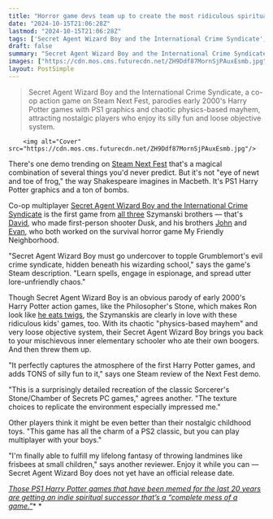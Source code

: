 ```yaml
---
title: "Horror game devs team up to create the most ridiculous spiritual successor to PS1 Harry Potter games, and Steam Next Fest players are loving it"
date: "2024-10-15T21:06:28Z"
lastmod: "2024-10-15T21:06:28Z"
tags: ['Secret Agent Wizard Boy and the International Crime Syndicate', 'Steam Next Fest', 'Indie', 'Multiplayer', 'Co-op', 'Action', 'PS1', 'Harry Potter', 'Nostalgia', 'Parody']
draft: false
summary: "Secret Agent Wizard Boy and the International Crime Syndicate, a co-op action game on Steam Next Fest, parodies early 2000's Harry Potter games with PS1 graphics and chaotic physics-based mayhem, attracting nostalgic players who enjoy its silly fun and loose objective system."
images: ["https://cdn.mos.cms.futurecdn.net/ZH9Ddf87MornSjPAuxEsmb.jpg"]
layout: PostSimple
---
```

> Secret Agent Wizard Boy and the International Crime Syndicate, a co-op action game on Steam Next Fest, parodies early 2000's Harry Potter games with PS1 graphics and chaotic physics-based mayhem, attracting nostalgic players who enjoy its silly fun and loose objective system.


        <img alt="Cover" src="https://cdn.mos.cms.futurecdn.net/ZH9Ddf87MornSjPAuxEsmb.jpg"/>
        
There's one demo trending on [<u>Steam Next Fest</u>](https://www.gamesradar.com/tag/steam-next-fest/) that's a magical combination of several things you'd never predict. But it's not "eye of newt and toe of frog," the way Shakespeare imagines in Macbeth. It's PS1 Harry Potter graphics and a ton of bombs. 

Co-op multiplayer [<u>Secret Agent Wizard Boy and the International Crime Syndicate</u>](https://store.steampowered.com/app/3111080/Secret_Agent_Wizard_Boy_and_the_International_Crime_Syndicate/) is the first game from [<u>all three</u>](https://x.com/DUSKdev/status/1845840938993860706) Szymanski brothers — that's [<u>David</u>](https://x.com/DUSKdev), who made first-person shooter Dusk, and his brothers [<u>John</u>](https://x.com/Ducky_Szymanski) and [<u>Evan</u>](https://x.com/evanjkszymanski), who both worked on the survival horror game My Friendly Neighborhood. 

"Secret Agent Wizard Boy must go undercover to topple Grumblemort's evil crime syndicate, hidden beneath his wizarding school," says the game's Steam description. "Learn spells, engage in espionage, and spread utter lore-unfriendly chaos." 

Though Secret Agent Wizard Boy is an obvious parody of early 2000's Harry Potter action games, like the Philosopher's Stone, which makes Ron look like [<u>he eats twigs</u>](https://www.models-resource.com/resources/big_icons/14/13425.png?updated=1453241891), the Szymanskis are clearly in love with these ridiculous kids' games, too. With its chaotic "physics-based mayhem" and very loose objective system, their Secret Agent Wizard Boy brings you back to your mischievous inner elementary schooler who ate their own boogers. And then threw them up.

"It perfectly captures the atmosphere of the first Harry Potter games, and adds TONS of silly fun to it," says one Steam review of the Next Fest demo. 

"This is a surprisingly detailed recreation of the classic Sorcerer's Stone/Chamber of Secrets PC games," agrees another. "The texture choices to replicate the environment especially impressed me."

Other players think it might be even better than their nostalgic childhood toys. "This game has all the charm of a PS2 classic, but you can play multiplayer with your boys."

"I'm finally able to fulfill my lifelong fantasy of throwing landmines like frisbees at small children," says another reviewer. Enjoy it while you can — Secret Agent Wizard Boy does not yet have an official release date. 

[<u><em>Those PS1 Harry Potter games that have been memed for the last 20 years are getting an indie spiritual successor that’s a “complete mess of a game.”</em></u>](https://www.gamesradar.com/games/action/those-ps1-harry-potter-games-that-have-been-memed-for-the-last-20-years-are-getting-an-indie-spiritual-successor-thats-a-complete-mess-of-a-game/)* *
        